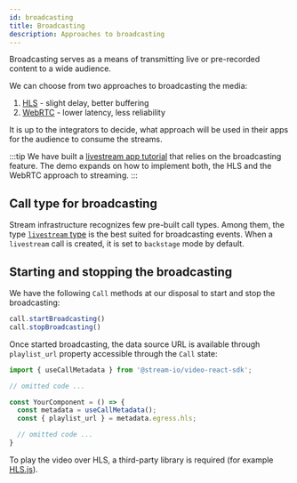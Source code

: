 ```yaml
---
id: broadcasting
title: Broadcasting
description: Approaches to broadcasting
---
```


Broadcasting serves as a means of transmitting live or pre-recorded content to a wide audience.

We can choose from two approaches to broadcasting the media:

1. [HLS](https://en.wikipedia.org/wiki/HTTP_Live_Streaming) - slight delay, better buffering
2. [WebRTC](https://webrtc.org/) - lower latency, less reliability

It is up to the integrators to decide, what approach will be used in their apps for the audience to consume the streams.

:::tip
We have built a [livestream app tutorial](../../tutorials/livestream) that relies on the broadcasting feature. The demo expands on how to implement both, the HLS and the WebRTC approach to streaming.
:::

## Call type for broadcasting
Stream infrastructure recognizes few pre-built call types. Among them, the type [`livestream` type](../../guides/configuring-call-types#livestream) is the best suited for broadcasting events. When a `livestream` call is created, it is set to `backstage` mode by default.

## Starting and stopping the broadcasting
We have the following `Call` methods at our disposal to start and stop the broadcasting:

```ts
call.startBroadcasting()
call.stopBroadcasting()
```
Once started broadcasting, the data source URL is available through `playlist_url` property accessible through the `Call` state:

```ts
import { useCallMetadata } from '@stream-io/video-react-sdk';

// omitted code ...

const YourComponent = () => {
  const metadata = useCallMetadata();
  const { playlist_url } = metadata.egress.hls;

  // omitted code ...
}

```

To play the video over HLS, a third-party library is required (for example [HLS.js](https://nochev.github.io/hls.js/docs/html/)).



